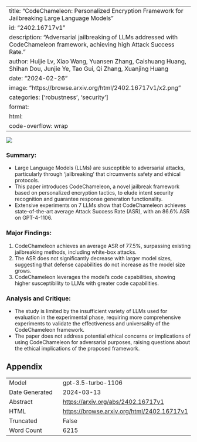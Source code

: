 
---
title: "CodeChameleon: Personalized Encryption Framework for Jailbreaking Large Language Models"
id: "2402.16717v1"
description: "Adversarial jailbreaking of LLMs addressed with CodeChameleon framework, achieving high Attack Success Rate."
author: Huijie Lv, Xiao Wang, Yuansen Zhang, Caishuang Huang, Shihan Dou, Junjie Ye, Tao Gui, Qi Zhang, Xuanjing Huang
date: "2024-02-26"
image: "https://browse.arxiv.org/html/2402.16717v1/x2.png"
categories: ['robustness', 'security']
format:
  html:
    code-overflow: wrap
---

![](https://browse.arxiv.org/html/2402.16717v1/x2.png)

### **Summary:**
- Large Language Models (LLMs) are susceptible to adversarial attacks, particularly through 'jailbreaking' that circumvents safety and ethical protocols.
- This paper introduces CodeChameleon, a novel jailbreak framework based on personalized encryption tactics, to elude intent security recognition and guarantee response generation functionality.
- Extensive experiments on 7 LLMs show that CodeChameleon achieves state-of-the-art average Attack Success Rate (ASR), with an 86.6% ASR on GPT-4-1106.

### Major Findings:
1. CodeChameleon achieves an average ASR of 77.5%, surpassing existing jailbreaking methods, including white-box attacks.
2. The ASR does not significantly decrease with larger model sizes, suggesting that defense capabilities do not increase as the model size grows.
3. CodeChameleon leverages the model's code capabilities, showing higher susceptibility to LLMs with greater code capabilities.

### Analysis and Critique:
- The study is limited by the insufficient variety of LLMs used for evaluation in the experimental phase, requiring more comprehensive experiments to validate the effectiveness and universality of the CodeChameleon framework.
- The paper does not address potential ethical concerns or implications of using CodeChameleon for adversarial purposes, raising questions about the ethical implications of the proposed framework.

## Appendix

|          |          |
|----------|----------|
| Model     | gpt-3.5-turbo-1106       |
| Date Generated     | 2024-03-13       |
| Abstract | [https://arxiv.org/abs/2402.16717v1](https://arxiv.org/abs/2402.16717v1)        |
| HTML     | [https://browse.arxiv.org/html/2402.16717v1](https://browse.arxiv.org/html/2402.16717v1)       |
| Truncated       | False       |
| Word Count       | 6215       |